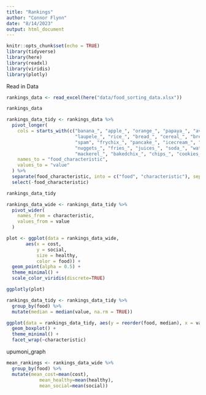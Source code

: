 ```yaml
---
title: "Rankings"
author: "Connor Flynn"
date: "8/14/2023"
output: html_document
---
```


```r
knitr::opts_chunk$set(echo = TRUE)
library(tidyverse)
library(here)
library(readxl)
library(viridis)
library(plotly)
```

Read in Data

```r
rankings_data <- read_excel(here("data/food_sorting_data.xlsx"))
```



```r
rankings_data
```



```r
rankings_data_tidy <- rankings_data %>%
  pivot_longer(
    cols = starts_with(c("banana_", "apple_", "orange_", "papaya_", "avocado_", "eggplant_", 
                         "laupele_", "rice_", "bread_", "cereal_", "breadfruit_", "eggs_", 
                         "spam", "frychix_", "pancake_", "icecream_", "pizza_", "hamburger_", 
                         "nuggets_", "fries_", "juices_", "soda_", "water_", "shoyuchix_", 
                         "mackerel_", "bakedchix_", "chips_", "cookies_")),
    names_to = "food_characteristic",
    values_to = "value"
  ) %>%
  separate(food_characteristic, into = c("food", "characteristic"), sep = "_", remove = FALSE) %>%
  select(-food_characteristic)
```

```r
rankings_data_tidy
```

```r
rankings_data_wide <- rankings_data_tidy %>%
  pivot_wider(
    names_from = characteristic,
    values_from = value
  )
```


```r
plot <- ggplot(data = rankings_data_wide, 
       aes(x = cost,
           y = social, 
           size = healthy,
           color = food)) +
  geom_point(alpha = 0.5) +
  theme_minimal() +
  scale_color_viridis(discrete=TRUE)

ggplotly(plot)
```

```r
rankings_data_tidy <- rankings_data_tidy %>% 
  group_by(food) %>% 
  mutate(median = median(value, na.rm = TRUE))
```



```r
ggplot(data = rankings_data_tidy, aes(y = reorder(food, median), x = value, fill = characteristic)) +
  geom_boxplot() +
  theme_minimal() +
  facet_wrap(~characteristic)
```
upumoni_graph

```r
mean_rankings <- rankings_data_wide %>% 
  group_by(food) %>% 
  mutate(mean_cost=mean(cost), 
            mean_healthy=mean(healthy),
            mean_social=mean(social))
```





